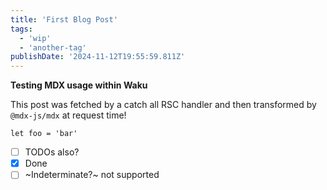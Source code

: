```yaml
---
title: 'First Blog Post'
tags:
  - 'wip'
  - 'another-tag'
publishDate: '2024-11-12T19:55:59.811Z'
---
```


**Testing MDX usage within Waku**

This post was fetched by a catch all RSC handler and then transformed by `@mdx-js/mdx` at request time!

```tsx
let foo = 'bar'
```

- [ ] TODOs also?
- [x] Done
- [ ] ~Indeterminate?~ not supported